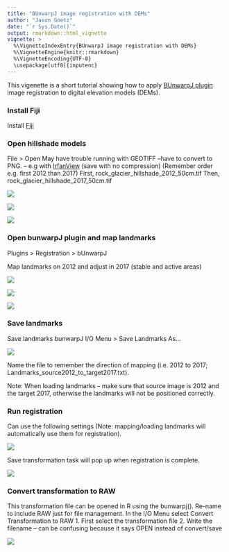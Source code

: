 ```yaml
---
title: "BUnwarpJ image registration with DEMs"
author: "Jason Goetz"
date: "`r Sys.Date()`"
output: rmarkdown::html_vignette
vignette: >
  %\VignetteIndexEntry{BUnwarpJ image registration with DEMs}
  %\VignetteEngine{knitr::rmarkdown}
  %\VignetteEncoding{UTF-8}
  \usepackage[utf8]{inputenc}
---
```


This vigenette is a short tutorial showing how to apply [BUnwarpJ plugin](https://imagej.net/BUnwarpJ) image registration to digital elevation models (DEMs).

### Install Fiji
Install [Fiji](https://fiji.sc/)

### Open hillshade models
File > Open
May have trouble running with GEOTIFF –have to convert to PNG. – e.g with [IrfanView](https://www.irfanview.net/) (save with no compression) 
(Remember order e.g. first 2012 than 2017)
First, rock_glacier_hillshade_2012_50cm.tif
Then, rock_glacier_hillshade_2017_50cm.tif

![](/Users/gnj/Dropbox/R-Projects/map.displ.r/doc/Tutorial_images/Fiji-toolbar.JPG)

![](/Users/gnj/Dropbox/R-Projects/map.displ.r/doc/Tutorial_images/open_hillshade_2012.JPG)

![](/Users/gnj/Dropbox/R-Projects/map.displ.r/doc/Tutorial_images/open_hillshade_2017.JPG)
  
### Open bunwarpJ plugin and map landmarks
Plugins > Registration > bUnwarpJ

Map landmarks on 2012 and adjust in 2017 (stable and active areas)

![](/Users/gnj/Dropbox/R-Projects/map.displ.r/doc/Tutorial_images/bunwarpj_toolbar.JPG)

![](/Users/gnj/Dropbox/R-Projects/map.displ.r/doc/Tutorial_images/landmark_all_hillshade_2012.JPG)

![](/Users/gnj/Dropbox/R-Projects/map.displ.r/doc/Tutorial_images/landmark_all_hillshade_2017.JPG)


### Save landmarks
Save landmarks bunwarpJ I/O Menu > Save Landmarks As…

![](/Users/gnj/Dropbox/R-Projects/map.displ.r/doc/Tutorial_images/bunwarpj_io_menu.JPG)

Name the file to remember the direction of mapping (i.e. 2012 to 2017; Landmarks_source2012_to_target2017.txt).

Note: When loading landmarks – make sure that source image is 2012 and the target 2017, otherwise the landmarks will not be positioned correctly.

### Run registration
Can use the following settings (Note: mapping/loading landmarks will automatically use them for registration).

![](/Users/gnj/Dropbox/R-Projects/map.displ.r/doc/Tutorial_images/bunwarpj_settings.JPG)
 
Save transformation task will pop up when registration is complete. 

![](/Users/gnj/Dropbox/R-Projects/map.displ.r/doc/Tutorial_images/convert_direct_to_raw_select_elastic.JPG)

### Convert transformation to RAW
This transformation file can be opened in R using the bunwarpj(). Re-name to include RAW just for file management. 
In the I/O Menu select Convert Transformation to RAW
1.	First select the transformation file
2.	Write the filename – can be confusing because it says OPEN instead of convert/save

![](/Users/gnj/Dropbox/R-Projects/map.displ.r/doc/Tutorial_images/convert_direct_to_raw_output_filename.JPG)

